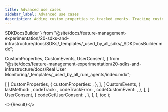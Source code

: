 ```yaml
---
title: Advanced use cases
sidebar_label: Advanced use cases
description: Adding custom properties to tracked events. Tracking custom events. Supporting user consent.
---
```


  SDKDocsBuilder
} from "@site/docs/feature-management-experimentation/20-sdks-and-infrastructure/docs/SDKs/_templates/_used_by_all_sdks/_SDKDocsBuilder.mdx";

  CustomProperties,
  CustomEvents,
  UserConsent,
} from "@site/docs/feature-management-experimentation/20-sdks-and-infrastructure/docs/Real User Monitoring/_templates/_used_by_all_rum_agents/index.mdx";





  [
    [ 
      CustomProperties, 
      { 
        customProperties: <Properties />,
       }, 
    ],
    [ 
      CustomEvents, 
      {
        lastMethod:      <LastMethod />,
        codeTrack:       <Track />,
        codeTrackError:  <TrackError />,
        codeCustomEvent: <CustomEvent />,
      },
    ],
    [
      UserConsent,
      {
        codeGetUserConsent: <GetUserConsent />,
      },
    ],
  ],
  toc
);

<>{Result}</>